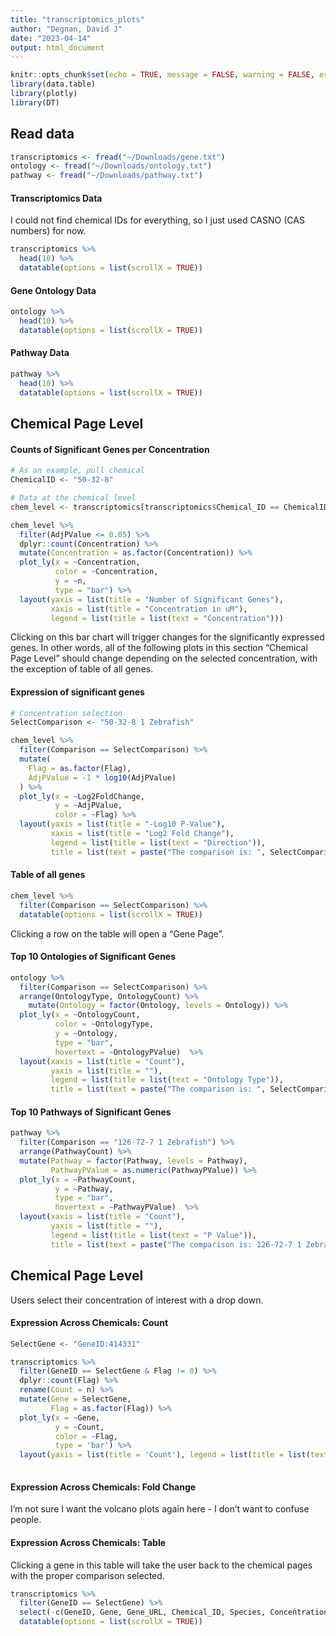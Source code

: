 ```yaml
---
title: "transcriptomics_plots"
author: "Degnan, David J"
date: "2023-04-14"
output: html_document
---
```


```r
knitr::opts_chunk$set(echo = TRUE, message = FALSE, warning = FALSE, error = FALSE)
library(data.table)
library(plotly)
library(DT)
```

## Read data 

```r
transcriptomics <- fread("~/Downloads/gene.txt")
ontology <- fread("~/Downloads/ontology.txt")
pathway <- fread("~/Downloads/pathway.txt")
```

#### Transcriptomics Data

I could not find chemical IDs for everything, so I just used CASNO (CAS numbers) for now. 

```r
transcriptomics %>%
  head(10) %>%
  datatable(options = list(scrollX = TRUE))
```

#### Gene Ontology Data

```r
ontology %>% 
  head(10) %>% 
  datatable(options = list(scrollX = TRUE))
```

#### Pathway Data

```r
pathway %>%
  head(10) %>%
  datatable(options = list(scrollX = TRUE))
```

## Chemical Page Level

#### Counts of Significant Genes per Concentration

```r
# As an example, pull chemical
ChemicalID <- "50-32-8"

# Data at the chemical level
chem_level <- transcriptomics[transcriptomics$Chemical_ID == ChemicalID,]

chem_level %>%
  filter(AdjPValue <= 0.05) %>%
  dplyr::count(Concentration) %>%
  mutate(Concentration = as.factor(Concentration)) %>%
  plot_ly(x = ~Concentration, 
          color = ~Concentration,
          y = ~n,
          type = "bar") %>%
  layout(yaxis = list(title = "Number of Significant Genes"),
         xaxis = list(title = "Concentration in uM"),
         legend = list(title = list(text = "Concentration")))
```

Clicking on this bar chart will trigger changes for the significantly expressed genes.
In other words, all of the following plots in this section "Chemical Page Level"
should change depending on the selected concentration, with the exception of table of 
all genes. 

#### Expression of significant genes 

```r
# Concentration selection
SelectComparison <- "50-32-8 1 Zebrafish"

chem_level %>%
  filter(Comparison == SelectComparison) %>%
  mutate(
    Flag = as.factor(Flag),
    AdjPValue = -1 * log10(AdjPValue)
  ) %>%
  plot_ly(x = ~Log2FoldChange,
          y = ~AdjPValue,
          color = ~Flag) %>%
  layout(yaxis = list(title = "-Log10 P-Value"),
         xaxis = list(title = "Log2 Fold Change"),
         legend = list(title = list(text = "Direction")),
         title = list(text = paste("The comparison is: ", SelectComparison)))
```

#### Table of all genes 

```r
chem_level %>%
  filter(Comparison == SelectComparison) %>%
  datatable(options = list(scrollX = TRUE))
```

Clicking a row on the table will open a "Gene Page". 

#### Top 10 Ontologies of Significant Genes 

```r
ontology %>%
  filter(Comparison == SelectComparison) %>%
  arrange(OntologyType, OntologyCount) %>%
    mutate(Ontology = factor(Ontology, levels = Ontology)) %>%
  plot_ly(x = ~OntologyCount, 
          color = ~OntologyType,
          y = ~Ontology,
          type = "bar",
          hovertext = ~OntologyPValue)  %>%
  layout(xaxis = list(title = "Count"),
         yaxis = list(title = ""),
         legend = list(title = list(text = "Ontology Type")),
         title = list(text = paste("The comparison is: ", SelectComparison)))
```

#### Top 10 Pathways of Significant Genes

```r
pathway %>%
  filter(Comparison == "126-72-7 1 Zebrafish") %>%
  arrange(PathwayCount) %>%
  mutate(Pathway = factor(Pathway, levels = Pathway),
         PathwayPValue = as.numeric(PathwayPValue)) %>%
  plot_ly(x = ~PathwayCount,
          y = ~Pathway,
          type = "bar",
          hovertext = ~PathwayPValue)  %>%
  layout(xaxis = list(title = "Count"),
         yaxis = list(title = ""),
         legend = list(title = list(text = "P Value")),
         title = list(text = paste("The comparison is: 126-72-7 1 Zebrafish")))
```

## Chemical Page Level

Users select their concentration of interest with a drop down. 

#### Expression Across Chemicals: Count

```r
SelectGene <- "GeneID:414331"

transcriptomics %>%
  filter(GeneID == SelectGene & Flag != 0) %>%
  dplyr::count(Flag) %>%
  rename(Count = n) %>%
  mutate(Gene = SelectGene,
         Flag = as.factor(Flag)) %>%
  plot_ly(x = ~Gene,
          y = ~Count,  
          color = ~Flag,
          type = 'bar') %>%
  layout(yaxis = list(title = 'Count'), legend = list(title = list(text = "Direction")))
  
```

#### Expression Across Chemicals: Fold Change

I'm not sure I want the volcano plots again here - I don't want to confuse people. 

#### Expression Across Chemicals: Table

Clicking a gene in this table will take the user back to the chemical pages with
the proper comparison selected. 

```r
transcriptomics %>%
  filter(GeneID == SelectGene) %>%
  select(-c(GeneID, Gene, Gene_URL, Chemical_ID, Species, Concentration)) %>%
  datatable(options = list(scrollX = TRUE))
```

